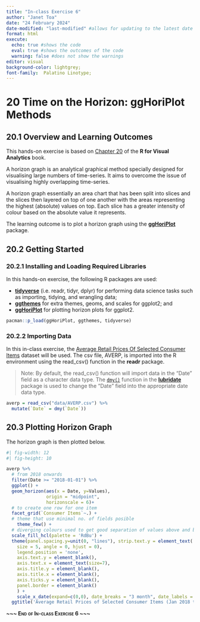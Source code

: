 ```yaml
---
title: "In-class Exercise 6"
author: "Janet Toa"
date: "24 February 2024"
date-modified: "last-modified" #allows for updating to the latest date
format: html
execute: 
  echo: true #shows the code
  eval: true #shows the outcomes of the code
  warning: false #does not show the warnings
editor: visual
background-color: lightgrey;
font-family:  Palatino Linotype;
---
```


# 20 Time on the Horizon: ggHoriPlot Methods

## 20.1 Overview and Learning Outcomes

This hands-on exercise is based on [Chapter 20](https://r4va.netlify.app/chap20) of the **R for Visual Analytics** book.

A horizon graph is an analytical graphical method specially designed for visualising large numbers of time-series. It aims to overcome the issue of visualising highly overlapping time-series.

A horizon graph essentially an area chart that has been split into slices and the slices then layered on top of one another with the areas representing the highest (absolute) values on top. Each slice has a greater intensity of colour based on the absolute value it represents.

The learning outcome is to plot a horizon graph using the [**ggHoriPlot**](https://rivasiker.github.io/ggHoriPlot/) package.

## 20.2 Getting Started

### 20.2.1 Installing and Loading Required Libraries

In this hands-on exercise, the following R packages are used:

-   [**tidyverse**](https://www.tidyverse.org/) (i.e. readr, tidyr, dplyr) for performing data science tasks such as importing, tidying, and wrangling data;
-   [**ggthemes**](https://ggplot2.tidyverse.org/reference/ggtheme.html) for extra themes, geoms, and scales for ggplot2; and
-   [**ggHoriPlot**](https://rivasiker.github.io/ggHoriPlot/) for plotting horizon plots for ggplot2.

```r
pacman::p_load(ggHoriPlot, ggthemes, tidyverse)
```

### 20.2.2 Importing Data

In this in-class exercise, the [Average Retail Prices Of Selected Consumer Items](https://tablebuilder.singstat.gov.sg/table/TS/M212891) dataset will be used. The csv file, AVERP, is imported into the R environment using the read_csv() function in the **readr** package.

> Note: By default, the read_csv() function will import data in the "Date" field as a character data type. The [`dmy()`](https://lubridate.tidyverse.org/reference/ymd.html) function in the [**lubridate**](https://lubridate.tidyverse.org/) package is used to change the "Date" field into the appropriate date data type.

```r
averp = read_csv("data/AVERP.csv") %>%
  mutate(`Date` = dmy(`Date`))
```

## 20.3 Plotting Horizon Graph

The horizon graph is then plotted below.

```r
#| fig-width: 12
#| fig-height: 10

averp %>% 
  # from 2018 onwards
  filter(Date >= "2018-01-01") %>%
  ggplot() +
  geom_horizon(aes(x = Date, y=Values), 
               origin = "midpoint", 
               horizonscale = 6)+
  # to create one row for one item
  facet_grid(`Consumer Items`~.) +
  # theme that use minimal no. of fields posible
    theme_few() +
  # diverging colours used to get good separation of values above and below reference point
  scale_fill_hcl(palette = 'RdBu') +
  theme(panel.spacing.y=unit(0, "lines"), strip.text.y = element_text(
    size = 5, angle = 0, hjust = 0),
    legend.position = 'none',
    axis.text.y = element_blank(),
    axis.text.x = element_text(size=7),
    axis.title.y = element_blank(),
    axis.title.x = element_blank(),
    axis.ticks.y = element_blank(),
    panel.border = element_blank()
    ) +
    scale_x_date(expand=c(0,0), date_breaks = "3 month", date_labels = "%b%y") +
  ggtitle('Average Retail Prices of Selected Consumer Items (Jan 2018 to Dec 2022)')
```

[**\~\~\~ End of In-class Exercise 6 \~\~\~**]{.smallcaps}
